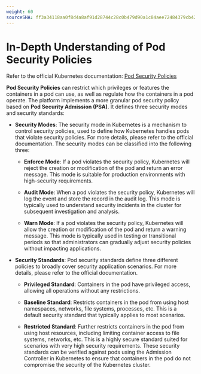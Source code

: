 ```yaml
---
weight: 60
sourceSHA: ff3a34118aa0f8d4a8af91d28744c28c0b479d90a1c84aee72484379cb426dea
---
```


# In-Depth Understanding of Pod Security Policies

Refer to the official Kubernetes documentation: [Pod Security Policies](https://kubernetes.io/docs/concepts/security/pod-security-policy/)

**Pod Security Policies** can restrict which privileges or features the containers in a pod can use, as well as regulate how the containers in a pod operate. The platform implements a more granular pod security policy based on **Pod Security Admission (PSA)**. It defines three security modes and security standards:

- **Security Modes**: The security mode in Kubernetes is a mechanism to control security policies, used to define how Kubernetes handles pods that violate security policies. For more details, please refer to the official documentation. The security modes can be classified into the following three:

  - **Enforce Mode**: If a pod violates the security policy, Kubernetes will reject the creation or modification of the pod and return an error message. This mode is suitable for production environments with high-security requirements.

  - **Audit Mode**: When a pod violates the security policy, Kubernetes will log the event and store the record in the audit log. This mode is typically used to understand security incidents in the cluster for subsequent investigation and analysis.

  - **Warn Mode**: If a pod violates the security policy, Kubernetes will allow the creation or modification of the pod and return a warning message. This mode is typically used in testing or transitional periods so that administrators can gradually adjust security policies without impacting applications.

- **Security Standards**: Pod security standards define three different policies to broadly cover security application scenarios. For more details, please refer to the official documentation.

  - **Privileged Standard**: Containers in the pod have privileged access, allowing all operations without any restrictions.

  - **Baseline Standard**: Restricts containers in the pod from using host namespaces, networks, file systems, processes, etc. This is a default security standard that typically applies to most scenarios.

  - **Restricted Standard**: Further restricts containers in the pod from using host resources, including limiting container access to file systems, networks, etc. This is a highly secure standard suited for scenarios with very high security requirements. These security standards can be verified against pods using the Admission Controller in Kubernetes to ensure that containers in the pod do not compromise the security of the Kubernetes cluster.

